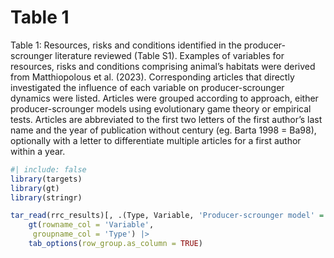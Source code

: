 # Table 1

\newpage

\KOMAoptions{paper=landscape,pagesize}
\recalctypearea


\singlespacing

Table 1: Resources, risks and conditions identified in the producer-scrounger literature reviewed (Table S1). Examples of variables for resources, risks and conditions comprising animal's habitats were derived from Matthiopolous et al. (2023). Corresponding articles that directly investigated the influence of each variable on  producer-scrounger dynamics were listed. Articles were grouped according to approach, either producer-scrounger models using evolutionary game theory or empirical tests. Articles are abbreviated to the first two letters of the first author's last name and the year of publication without century (eg. Barta 1998 = Ba98), optionally with a letter to differentiate multiple articles for a first author within a year. 


```r
#| include: false
library(targets)
library(gt)
library(stringr)
```

```r
tar_read(rrc_results)[, .(Type, Variable, 'Producer-scrounger model' = str_trunc(`Producer scrounger model`, width = 40, ellipsis = '...)'), `Empirical test`)] |>
	gt(rowname_col = 'Variable',
     groupname_col = 'Type') |>
	tab_options(row_group.as_column = TRUE)
```


\doublespacing

\newpage
\KOMAoptions{paper=portrait,pagesize}
\recalctypearea